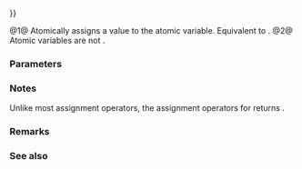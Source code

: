 {{cpp/experimental/atomic_weak_ptr/title|operator{{=}}}}
{{cpp/experimental/concurrency/atomic_weak_ptr/navbar}}
{{dcl begin}}
{{dcl | num=1 | 1=
void operator=( weak_ptr&lt;T&gt; desired ) noexcept;
}}
{{dcl | num=2 | 1=
void operator=( const atomic_weak_ptr&amp; ) = delete;
}}
{{dcl end}}

@1@ Atomically assigns a value {{tt|desired}} to the atomic variable. Equivalent to {{c|store(desired)}}.
@2@ Atomic variables are not {{named req|CopyAssignable}}.

===Parameters===
{{par begin}}
{{par | desired | value to assign}}
{{par end}}

===Notes===
Unlike most assignment operators, the assignment operators for {{tt|atomic_weak_ptr}} returns {{c|void}}.

===Remarks===
{{cpp/experimental/atomic_weak_ptr/atomic remarks}}

===See also===
{{dsc begin}}
{{dsc inc | cpp/experimental/atomic_weak_ptr/dsc constructor}}
{{dsc inc | cpp/experimental/atomic_weak_ptr/dsc store}}
{{dsc inc | cpp/memory/shared ptr/dsc atomic}}
{{dsc end}}
